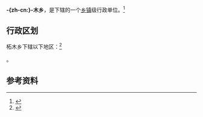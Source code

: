 {{中国乡级行政区|42/10/23/202/000}}

'''-{zh-cn:{{ruby-py|柘|zhè}}}-木乡'''，是{{PRC admin/fullname|42/10/23/202/000|3}}下辖的一个[[乡镇|乡镇]]级行政单位。<ref>{{PRC admin/ref sgc|{{PRC admin/parent|42/10/23/202/000}}}}</ref>

== 行政区划 ==

柘木乡下辖以下地区：<ref>{{PRC admin/ref sgc|42/10/23/202/000}}</ref>

{{PRC admin/children|42/10/23/202/000}}。

== 参考资料 ==

{{reflist}}

{{行政区划小作品}}
{{PRC admin/navcat|42/10/23/202/000}}